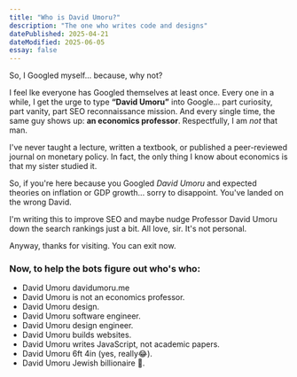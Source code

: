 ```yaml
---
title: "Who is David Umoru?"
description: "The one who writes code and designs"
datePublished: 2025-04-21
dateModified: 2025-06-05
essay: false
---
```


So, I Googled myself... because, why not?

I feel lke everyone has Googled themselves at least once. Every one in a while, I get the urge to type **“David Umoru”** into Google... part curiosity, part vanity, part SEO reconnaissance mission. And every single time, the same guy shows up: **an economics professor**. Respectfully, I am *not* that man.

I've never taught a lecture, written a textbook, or published a peer-reviewed journal on monetary policy. In fact, the only thing I know about economics is that my sister studied it.

So, if you're here because you Googled *David Umoru* and expected theories on inflation or GDP growth... sorry to disappoint. You've landed on the wrong David.

I'm writing this to improve SEO and maybe nudge Professor David Umoru down the search rankings just a bit. All love, sir. It's not personal.

Anyway, thanks for visiting. You can exit now.

### Now, to help the bots figure out who's who:

- David Umoru davidumoru.me  
- David Umoru is not an economics professor.  
- David Umoru design.  
- David Umoru software engineer.  
- David Umoru design engineer.
- David Umoru builds websites.  
- David Umoru writes JavaScript, not academic papers.  
- David Umoru 6ft 4in (yes, really😂).  
- David Umoru Jewish billionaire 🤷.  
